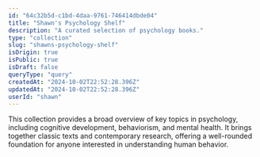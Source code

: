 ```yaml
---
id: "64c32b5d-c1bd-4daa-9761-746414dbde04"
title: "Shawn's Psychology Shelf"
description: "A curated selection of psychology books."
type: "collection"
slug: "shawns-psychology-shelf"
isOrigin: true
isPublic: true
isDraft: false
queryType: "query"
createdAt: "2024-10-02T22:52:28.396Z"
updatedAt: "2024-10-02T22:52:28.396Z"
userId: "shawn"
---
```


This collection provides a broad overview of key topics in psychology, including cognitive development, behaviorism, and mental health. It brings together classic texts and contemporary research, offering a well-rounded foundation for anyone interested in understanding human behavior.

